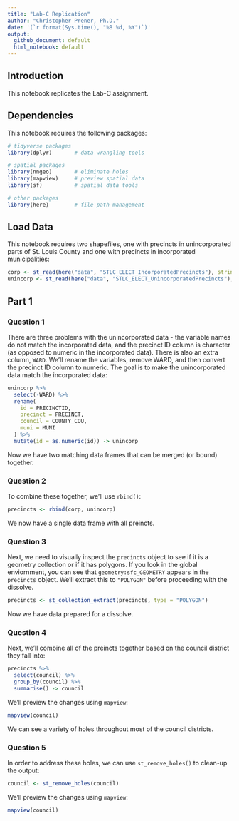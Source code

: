 ```yaml
---
title: "Lab-C Replication"
author: "Christopher Prener, Ph.D."
date: '(`r format(Sys.time(), "%B %d, %Y")`)'
output: 
  github_document: default
  html_notebook: default 
---
```


## Introduction
This notebook replicates the Lab-C assignment.

## Dependencies
This notebook requires the following packages:

```r
# tidyverse packages
library(dplyr)       # data wrangling tools

# spatial packages
library(nngeo)       # eliminate holes
library(mapview)     # preview spatial data
library(sf)          # spatial data tools

# other packages
library(here)        # file path management
```

## Load Data
This notebook requires two shapefiles, one with precincts in unincorporated parts of St. Louis County and one with precincts in incorporated municipalities:

```r
corp <- st_read(here("data", "STLC_ELECT_IncorporatedPrecincts"), stringsAsFactors = FALSE)
unincorp <- st_read(here("data", "STLC_ELECT_UnincorporatedPrecincts"), stringsAsFactors = FALSE)
```

## Part 1
### Question 1
There are three problems with the unincorporated data - the variable names do not match the incorporated data, and the precinct ID column is character (as opposed to numeric in the incorporated data). There is also an extra column, `WARD`. We'll rename the variables, remove WARD, and then convert the precinct ID column to numeric. The goal is to make the unincorporated data match the incorporated data:

```r
unincorp %>%
  select(-WARD) %>%
  rename(
    id = PRECINCTID,
    precinct = PRECINCT,
    council = COUNTY_COU,
    muni = MUNI
  ) %>%
  mutate(id = as.numeric(id)) -> unincorp
```

Now we have two matching data frames that can be merged (or bound) together.

### Question 2
To combine these together, we'll use `rbind()`:

```r
precincts <- rbind(corp, unincorp)
```

We now have a single data frame with all preincts.

### Question 3
Next, we need to visually inspect the `precincts` object to see if it is a geometry collection or if it has polygons. If you look in the global enviornment, you can see that `geometry:sfc_GEOMETRY` appears in the `precincts` object. We'll extract this to `"POLYGON"` before proceeding with the dissolve.

```r
precincts <- st_collection_extract(precincts, type = "POLYGON")
```

Now we have data prepared for a dissolve.

### Question 4
Next, we'll combine all of the preincts together based on the council district they fall into:

```r
precincts %>%
  select(council) %>%
  group_by(council) %>%
  summarise() -> council
```

We'll preview the changes using `mapview`:

```r
mapview(council)
```

We can see a variety of holes throughout most of the council districts.

### Question 5
In order to address these holes, we can use `st_remove_holes()` to clean-up the output:

```r
council <- st_remove_holes(council)
```

We'll preview the changes using `mapview`:

```r
mapview(council)
```



